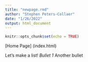```yaml
---
title: "newpage.rmd"
author: "Stephen Peters-Collaer"
date: "1/26/2022"
output: html_document
---
```


```r
knitr::opts_chunk$set(echo = TRUE)
```

[Home Page] (index.html)

Let's make a list! 
*Bullet 1
*Another bullet
